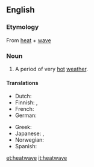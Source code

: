 {{wikipedia}}
==English==

===Etymology===
From [[heat]] + [[wave]]

===Noun===
{{en-noun}}

#A period of very [[hot]] [[weather]].

====Translations====
{{trans-top|period of very hot weather}}
* Dutch: {{t+|nl|hittegolf|m}}
* Finnish: {{t-|fi|helleaalto}}, {{t-|fi|lämpöaalto}}
* French: {{t+|fr|vague de chaleur|f}}
* German: {{t+|de|Hitzewelle|f}}
{{trans-mid}}
* Greek: {{t|el|καύσωνας|m|tr=káfsonas|sc=Grek}}
* Japanese: {{t|ja|熱波|tr=ねっぱ, neppa}}, {{t|ja|酷暑|tr=こくしょ, kokusyo}}
* Norwegian: {{t|no|hetebølge|c}}
* Spanish: {{t-|es|ola de calor|f}}
{{trans-bottom}}

[[et:heatwave]]
[[it:heatwave]]